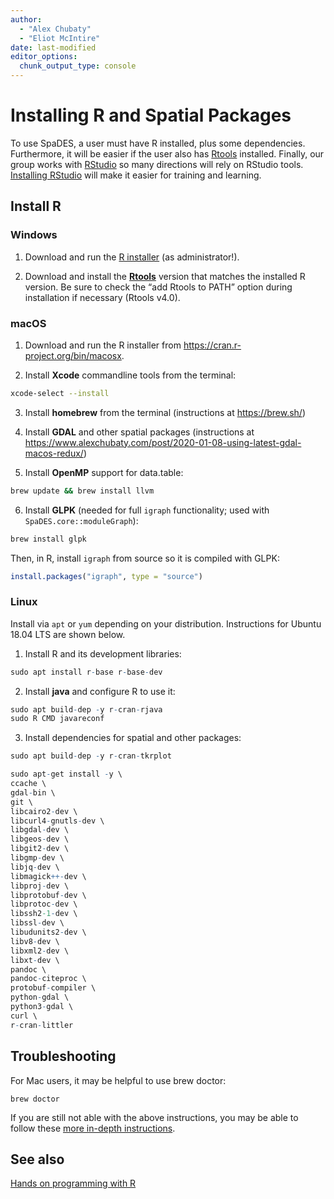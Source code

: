 ```yaml
---
author:
  - "Alex Chubaty"
  - "Eliot McIntire"
date: last-modified
editor_options:
  chunk_output_type: console
---
```


# Installing R and Spatial Packages

To use SpaDES, a user must have R installed, plus some dependencies.
Furthermore, it will be easier if the user also has
[Rtools](https://cran.RStudio.com/bin/windows/Rtools/) installed.
Finally, our group works with
[RStudio](https://posit.co/products/open-source/RStudio/) so many
directions will rely on RStudio tools. [Installing
RStudio](https://posit.co/downloads/) will make it easier for training
and learning.

## Install R

### Windows

1.  Download and run the [R
    installer](https://cran.r-project.org/bin/windows/base) (as
    administrator!).

2.  Download and install the
    [**Rtools**](http://cran.r-project.org/bin/windows/Rtools/) version
    that matches the installed R version. Be sure to check the "add
    Rtools to PATH" option during installation if necessary (Rtools
    v4.0).

### macOS

1.  Download and run the R installer from
    <https://cran.r-project.org/bin/macosx>.

2.  Install **Xcode** commandline tools from the terminal:

``` bash
xcode-select --install
```

3.  Install **homebrew** from the terminal (instructions at
    <https://brew.sh/>)

4.  Install **GDAL** and other spatial packages (instructions at
    <https://www.alexchubaty.com/post/2020-01-08-using-latest-gdal-macos-redux/>)

5.  Install **OpenMP** support for data.table:

``` bash
brew update && brew install llvm
```

6.  Install **GLPK** (needed for full `igraph` functionality; used with
    `SpaDES.core::moduleGraph`):

``` bash
brew install glpk
```

Then, in R, install `igraph` from source so it is compiled with GLPK:

``` r
install.packages("igraph", type = "source")
```

### Linux

Install via `apt` or `yum` depending on your distribution. Instructions
for Ubuntu 18.04 LTS are shown below.

1.  Install R and its development libraries:

``` r
sudo apt install r-base r-base-dev
```

2.  Install **java** and configure R to use it:

``` r
sudo apt build-dep -y r-cran-rjava
sudo R CMD javareconf
```

3.  Install dependencies for spatial and other packages:

``` r
sudo apt build-dep -y r-cran-tkrplot

sudo apt-get install -y \
ccache \
gdal-bin \
git \
libcairo2-dev \
libcurl4-gnutls-dev \
libgdal-dev \
libgeos-dev \
libgit2-dev \
libgmp-dev \
libjq-dev \
libmagick++-dev \
libproj-dev \
libprotobuf-dev \
libprotoc-dev \
libssh2-1-dev \
libssl-dev \
libudunits2-dev \
libv8-dev \
libxml2-dev \
libxt-dev \
pandoc \
pandoc-citeproc \
protobuf-compiler \
python-gdal \
python3-gdal \
curl \
r-cran-littler
```

## Troubleshooting

For Mac users, it may be helpful to use brew doctor:

```
brew doctor
```

If you are still not able with the above instructions, you may be able to follow these [more in-depth instructions](https://predictiveecology.github.io/LandWeb/getting-started.html#development-tools).



## See also


[Hands on programming with
R](https://RStudio-education.github.io/hopr/starting.html)
